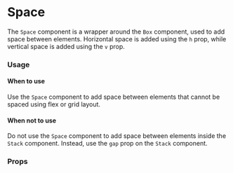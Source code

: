 
<Meta title="MDX|Space" component={Space} />

# Space

The `Space` component is a wrapper around the `Box` component, used to add space between elements. Horizontal space is added using the `h` prop, while vertical space is added using the `v` prop.

### Usage

#### When to use

Use the `Space` component to add space between elements that cannot be spaced using flex or grid layout.

#### When not to use

Do not use the `Space` component to add space between elements inside the `Stack` component. Instead, use the `gap` prop on the `Stack` component.

### Props

<ArgTypes of={Space} />
